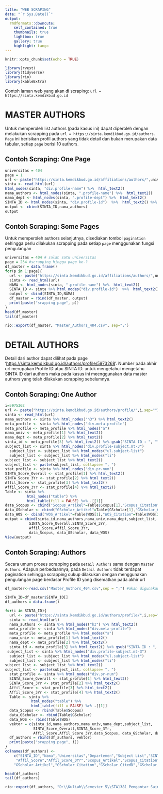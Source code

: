 ---
title: "WEB SCRAPING"
date: "`r Sys.Date()`"
output:
  rmdformats::downcute:
    self_contained: true
    thumbnails: true
    lightbox: true
    gallery: true
    highlight: tango
---

```{r setup, include=FALSE}
knitr::opts_chunk$set(echo = TRUE)
```


```{r message=FALSE, warning=FALSE}
library(rvest)
library(tidyverse)
library(rio)
library(kableExtra) 
```

Contoh laman web yang akan di scraping: `url = https://sinta.kemdikbud.go.id`

# MASTER AUTHORS

Untuk memperoleh list authors (pada kasus ini) dapat diperoleh dengan melakukan scrapping pada `url = https://sinta.kemdikbud.go.id/authors`. `Page` ini berisikan profil authors yang tidak detail dan bukan merupakan data tabular, setiap `page` berisi 10 authors.

## Contoh Scraping: One Page

```{r}
universitas = 404
page = 1
url <- paste("https://sinta.kemdikbud.go.id/affiliations/authors/",universitas,"?page=",page,sep="")
sinta <- read_html(url)
html_nodes(sinta, "div.profile-name") %>%  html_text2()
nama_authors <- html_nodes(sinta, ".profile-name") %>%  html_text2()
nama_dept <- html_nodes(sinta, ".profile-dept") %>%  html_text2()
SINTA_ID <- html_nodes(sinta, "div.profile-id")  %>%  html_text2() %>% gsub("ID : ", "", .)
output <- cbind(SINTA_ID,nama_authors)
output
```

## Contoh Scraping: Some Pages

Untuk memperoleh authors selanjutnya, disediakan tombol `pagination` sehingga perlu dilakukan scrapping pada setiap `page` menggunakan fungsi pengulangan

```{r}
universitas = 404 # salah satu universitas
page = 234 #scrapping hingga page ke-?
df_master = data.frame()
for(p in 1:page){
  url <- paste("https://sinta.kemdikbud.go.id/affiliations/authors/",universitas,"?page=",p,sep="")
  sinta <- read_html(url)
  NAMA <- html_nodes(sinta, ".profile-name") %>%  html_text2()
  SINTA_ID <- sinta %>% html_nodes("div.profile-id")  %>%  html_text2() %>% gsub("ID : ", "", .)
  output <- cbind(SINTA_ID,NAMA)
  df_master = rbind(df_master, output)
  print(paste("srapping page", p))
}
head(df_master)
tail(df_master)
```

```{r}
rio::export(df_master, "Master_Authors_404.csv", sep=";")
```


# DETAIL AUTHORS

Detail dari author dapat dilihat pada page '<https://sinta.kemdikbud.go.id/authors/profile/5973268>'. Number pada akhir url merupakan Profile ID atau SINTA ID. untuk mengetahui mengetahu SINTA ID dari authors maka pada kasus ini meenggunakan data master authors yang telah dilakukan scrapping sebelumnya.

## Contoh Scraping: One Author

```{r}
i=5975362
url <- paste("https://sinta.kemdikbud.go.id/authors/profile/",i,sep="")
sinta <- read_html(url)
nama_authors <- sinta %>% html_nodes("h3") %>% html_text2()
meta_profile <- sinta %>% html_nodes("div.meta-profile") 
meta_profile <- meta_profile %>% html_nodes("a")
nama_univ <- meta_profile[1] %>% html_text2()
nama_dept <- meta_profile[2] %>% html_text2()
sinta_id <- meta_profile[3] %>% html_text2() %>% gsub("SINTA ID : ", "", .)
subject_list <- sinta %>% html_nodes("div.profile-subject.mt-3")
  subject_list <- subject_list %>% html_nodes("ul.subject-list")
  subject_list <- subject_list %>% html_nodes("li")
subject_list <- subject_list %>% html_text2()
subject_list <- paste(subject_list, collapse= ", ")
stat_profile <- sinta %>% html_nodes("div.pr-num")
SINTA_Score_Overall <- stat_profile[1] %>% html_text2()
SINTA_Score_3Yr <- stat_profile[2] %>% html_text2()
Affil_Score <- stat_profile[3] %>% html_text2()
Affil_Score_3Yr <- stat_profile[4] %>% html_text2()
Table <- sinta %>%
          html_nodes("table") %>% 
          html_table(fill = FALSE) %>% .[[1]]
data_Scopus <- cbind("Scopus_Artikel"=Table$Scopus[1],"Scopus_Citation"=Table$Scopus[2],"Scopus_CitedD"=Table$Scopus[3],"Scopus_HIndex"=Table$Scopus[4],"Scopus_i10Index"=Table$Scopus[5],"Scopus_GIndex"=Table$Scopus[6])
data_GScholar <- cbind("GScholar_Artikel"=Table$GScholar[1],"GScholar_Citation"=Table$GScholar[2],"GScholar_CitedD"=Table$GScholar[3],"GScholar_HIndex"=Table$GScholar[4],"GScholar_i10Index"=Table$GScholar[5],"GScholar_GIndex"=Table$GScholar[6])
data_WOS <- cbind("WOS_Artikel"=Table$WOS[1],"WOS_Citation"=Table$WOS[2],"WOS_CitedD"=Table$WOS[3],"WOS_HIndex"=Table$WOS[4],"WOS_i10Index"=Table$WOS[5],"WOS_GIndex"=Table$WOS[6])
output = cbind(sinta_id,nama_authors,nama_univ,nama_dept,subject_list,
           SINTA_Score_Overall,SINTA_Score_3Yr,
           Affil_Score,Affil_Score_3Yr,
           data_Scopus, data_GScholar, data_WOS)
View(output)
```

## Contoh Scraping: Authors

Secara umum proses scrapping pada `Detail Authors` sama dengan `Master Authors`. Adapun perbedaannya, pada `Detail Authors` tidak terdapat pagination sehingga scrapping cukup dilakukan dengan menggunakan pengulangan page berdasar Profile ID yang disematkan pada akhir url

```{r}
df_master<-read.csv("Master_Authors_404.csv",sep = ";") #akan digunakan sebagai ID untuk scrapping authors detail

SINTA_ID=df_master$SINTA_ID[]
df_authors = data.frame()

for(i in SINTA_ID){
  url <- paste("https://sinta.kemdikbud.go.id/authors/profile/",i,sep="")
  sinta <- read_html(url)
  nama_authors <- sinta %>% html_nodes("h3") %>% html_text2()
  meta_profile <- sinta %>% html_nodes("div.meta-profile") 
  meta_profile <- meta_profile %>% html_nodes("a")
  nama_univ <- meta_profile[1] %>% html_text2()
  nama_dept <- meta_profile[2] %>% html_text2()
  sinta_id <- meta_profile[3] %>% html_text2() %>% gsub("SINTA ID : ", "", .)
 subject_list <- sinta %>% html_nodes("div.profile-subject.mt-3")
  subject_list <- subject_list %>% html_nodes("ul.subject-list")
  subject_list <- subject_list %>% html_nodes("li")
subject_list <- subject_list %>% html_text2()
subject_list <- paste(subject_list, collapse= ", ")
  stat_profile <- sinta %>% html_nodes("div.pr-num")
  SINTA_Score_Overall <- stat_profile[1] %>% html_text2()
  SINTA_Score_3Yr <- stat_profile[2] %>% html_text2()
  Affil_Score <- stat_profile[3] %>% html_text2()
  Affil_Score_3Yr <- stat_profile[4] %>% html_text2()
  Table <- sinta %>%
            html_nodes("table") %>% 
            html_table(fill = FALSE) %>% .[[1]]
  data_Scopus <- rbind(Table$Scopus)
  data_GScholar <- rbind(Table$GScholar)
  data_WOS <- rbind(Table$WOS)
  vektor = c(sinta_id,nama_authors,nama_univ,nama_dept,subject_list,
             SINTA_Score_Overall,SINTA_Score_3Yr,
             Affil_Score,Affil_Score_3Yr,data_Scopus, data_GScholar, data_WOS)
  df_authors = rbind(df_authors, vektor)
  print(paste("srapping page", i)) 
}
colnames(df_authors) <- 
    c("SINTA_ID","Nama","Universitas","Departemen","Subject List","SINTA_Score_Overall","SINTA_Score_3Yr",
     "Affil_Score","Affil_Score_3Yr","Scopus_Artikel","Scopus_Citation","Scopus_CitedD","Scopus_H_Index","Scopus_i10Index","Scopus_GIndex",
    "GScholar_Artikel","GScholar_Citation","GScholar_CitedD","GScholar_H_Index","GScholar_i10Index","GScholar_GIndex","WOS_Artikel","WOS_Citation","WOS_CitedD","WOS_H_Index","WOS_i10Index","WOS_GIndex")

head(df_authors)
tail(df_authors)
```


```{r}
rio::export(df_authors, "D:\\Kuliah\\Semester 5\\STA1381 Pengantar Sains Data\\Detail_Authors_404.csv") 
```

